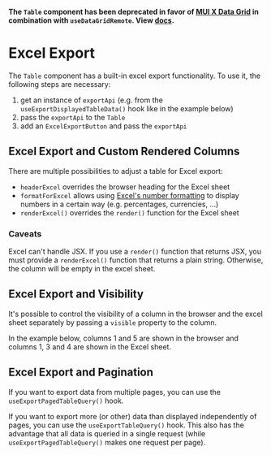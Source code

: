 

**The `Table` component has been deprecated in favor of [MUI X Data Grid](https://mui.com/x/react-data-grid/) in combination with `useDataGridRemote`. View [docs](?path=/docs/docs-components-datagrid--docs).**

<Meta of={ExcelExportStories} />

# Excel Export

The `Table` component has a built-in excel export functionality.
To use it, the following steps are necessary:

1. get an instance of `exportApi` (e.g. from the `useExportDisplayedTableData()` hook like in the example below)
2. pass the `exportApi` to the `Table`
3. add an `ExcelExportButton` and pass the `exportApi`

<Canvas of={ExcelExportStories.BasicExcelExportTable} />

## Excel Export and Custom Rendered Columns

There are multiple possibilities to adjust a table for Excel export:

-   `headerExcel` overrides the browser heading for the Excel sheet
-   `formatForExcel` allows using [Excel's number formatting](https://support.microsoft.com/en-us/office/number-format-codes-5026bbd6-04bc-48cd-bf33-80f18b4eae68) to display numbers in a certain way (e.g. percentages, currencies, ...)
-   `renderExcel()` overrides the `render()` function for the Excel sheet

### Caveats

Excel can't handle JSX.
If you use a `render()` function that returns JSX, you must provide a `renderExcel()` function that returns a plain string.
Otherwise, the column will be empty in the excel sheet.

<Canvas of={ExcelExportStories.ExcelExportAndCustomRenderedColumns} />

## Excel Export and Visibility

It's possible to control the visibility of a column in the browser and the excel sheet separately by passing a `visible` property to the column.

In the example below, columns 1 and 5 are shown in the browser and columns 1, 3 and 4 are shown in the Excel sheet.

<Canvas of={ExcelExportStories.ExcelExportAndVisibility} />

## Excel Export and Pagination

If you want to export data from multiple pages, you can use the `useExportPagedTableQuery()` hook.

<Canvas of={ExcelExportStories.ExcelExportAndPaginationUseExportPagedTableQuery} />

If you want to export more (or other) data than displayed independently of pages, you can use the `useExportTableQuery()` hook.
This also has the advantage that all data is queried in a single request (while `useExportPagedTableQuery()` makes one request per page).

<Canvas of={ExcelExportStories.ExcelExportAndPaginationUseExportTableQuery} />
